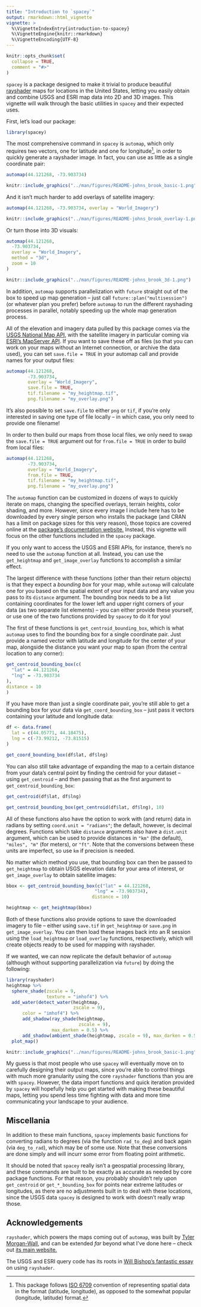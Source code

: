 ```yaml
---
title: "Introduction to `spacey`"
output: rmarkdown::html_vignette
vignette: >
  %\VignetteIndexEntry{introduction-to-spacey}
  %\VignetteEngine{knitr::rmarkdown}
  %\VignetteEncoding{UTF-8}
---
```


```r
knitr::opts_chunk$set(
  collapse = TRUE,
  comment = "#>"
)
```

`spacey` is a package designed to make it trivial to produce beautiful 
[rayshader](https://www.rayshader.com/) maps for locations in the United States,
letting you easily obtain and combine USGS and ESRI map data into 2D and 3D 
images. This vignette will walk through the basic utilities
in `spacey` and their expected uses.

First, let's load our package:

```r
library(spacey)
```

The most comprehensive command in `spacey` is `automap`, which only requires 
two vectors, one for latitude and one for longitude^[This package follows 
[ISO 6709](https://en.wikipedia.org/wiki/ISO_6709) convention of representing 
spatial data in the format (latitude, longitude), as opposed to the somewhat 
popular (longitude, latitude) format.], in order to quickly generate a rayshader
image. In fact, you can use as little as a single coordinate pair:

```r
automap(44.121268, -73.903734)
```

```r
knitr::include_graphics("../man/figures/README-johns_brook_basic-1.png")
```

And it isn't much harder to add overlays of satellite imagery:

``` r
automap(44.121268, -73.903734, overlay = "World_Imagery")
```

```r
knitr::include_graphics("../man/figures/README-johns_brook_overlay-1.png")
```

Or turn those into 3D visuals:

``` r
automap(44.121268,
  -73.903734,
  overlay = "World_Imagery",
  method = "3d",
  zoom = 10
)
```

```r
knitr::include_graphics("../man/figures/README-johns_brook_3d-1.png")
```

In addition, `automap` supports parallelization with `future` straight out of 
the box to speed up map generation -- just call `future::plan("multisession")` 
(or whatever plan you prefer) before `automap` to run the different rayshading 
processes in parallel, notably speeding up the whole map generation process.

All of the elevation and imagery data pulled by this package comes via the 
[USGS National Map API](https://www.usgs.gov/core-science-systems/national-geospatial-program/national-map), 
with the satellite imagery in particular coming via 
[ESRI's MapServer API](https://services.arcgisonline.com/ArcGIS/rest/services). 
If you want to save these off as files (so that you can work on your maps 
without an Internet connection, or archive the data used), you can set 
`save.file = TRUE` in your automap call and provide names for your output files:

``` r
automap(44.121268, 
        -73.903734, 
        overlay = "World_Imagery",
        save.file = TRUE, 
        tif.filename = "my_heightmap.tif",
        png.filename = "my_overlay.png")
```

It's also possible to set `save.file` to either `png` or `tif`, if you're only 
interested in saving one type of file locally -- in which case, you only need to 
provide one filename!

In order to then build our maps from those local files, we only need to swap the
`save.file = TRUE` argument out for `from.file = TRUE` in order to build from 
local files:

``` r
automap(44.121268, 
        -73.903734, 
        overlay = "World_Imagery",
        from.file = TRUE, 
        tif.filename = "my_heightmap.tif",
        png.filename = "my_overlay.png")
```

The `automap` function can be customized in dozens of ways to quickly iterate on
maps, changing the specified overlays, terrain heights, color shading, and more.
However, since every image I include here has to be downloaded by every single 
person who installs the package (and CRAN has a limit on package sizes for this 
very reason), those topics are covered online at the [package's documentation 
website.](https://mikemahoney218.github.io/spacey/articles/automap-walkthrough.html)
Instead, this vignette will focus on the other functions included in the 
`spacey` package.

If you only want to access the USGS and ESRI APIs, for instance, there's no need 
to use the `automap` function at all. Instead, you can use the `get_heightmap` 
and `get_image_overlay` functions to accomplish a similar effect.

The largest difference with these functions (other than their return objects) is
that they expect a _bounding box_ for your map, while `automap` will calculate 
one for you based on the spatial extent of your input data and any value you 
pass to its `distance` argument. The bounding box needs to be a list containing
coordinates for the lower left and upper right corners of your data (as two 
separate list elements) -- you can either provide these yourself, or use one of
the two functions provided by `spacey` to do it for you!

The first of these functions is `get_centroid_bounding_box`, which is what 
`automap` uses to find the bounding box for a single coordinate pair. Just 
provide a named vector with latitude and longitude for the center of your map, 
alongside the distance you want your map to span (from the central location to 
any corner):

```r
get_centroid_bounding_box(c(
  "lat" = 44.121268,
  "lng" = -73.903734
),
distance = 10
)
```

If you have more than just a single coordinate pair, you're still able to get a 
bounding box for your data via `get_coord_bounding_box` -- just pass it vectors 
containing your latitude and longitude data:

```r
df <- data.frame(
  lat = c(44.05771, 44.18475),
  lng = c(-73.99212, -73.81515)
)

get_coord_bounding_box(df$lat, df$lng)
```

You can also still take advantage of expanding the map to a certain distance 
from your data's central point by finding the centroid for your dataset -- using
`get_centroid` -- and then passing that as the first argument to 
`get_centroid_bounding_box`:

```r
get_centroid(df$lat, df$lng)

get_centroid_bounding_box(get_centroid(df$lat, df$lng), 10)
```

All of these functions also have the option to work with (and return) data in 
radians by setting `coord.unit = "radians"`; the default, however, is decimal 
degrees. Functions which take `distance` arguments also have a `dist.unit` 
argument, which can be used to provide distances in `"km"` (the default), 
`"miles", "m"` (for meters), or `"ft"`. Note that the conversions between these
units are imperfect, so use `km` if precision is needed.

No matter which method you use, that bounding box can then be passed to 
`get_heightmap` to obtain USGS elevation data for your area of interest, or 
`get_image_overlay` to obtain satellite images:

```r
bbox <- get_centroid_bounding_box(c("lat" = 44.121268, 
                                 "lng" = -73.903734), 
                                distance = 10)

heightmap <- get_heightmap(bbox)
```

Both of these functions also provide options to save the downloaded imagery to 
file -- either using `save.tif` in `get_heightmap` or `save.png` in 
`get_image_overlay`. You can then load these images back into an R session using 
the `load_heightmap` or `load_overlay` functions, respectively, which will 
create objects ready to be used for mapping with rayshader. 

If we wanted, we can now
replicate the default behavior of `automap` (although without supporting 
parallelization via `future`) by doing the following:

``` r
library(rayshader)
heightmap %>%
  sphere_shade(zscale = 9,
               texture = "imhof4") %>%
  add_water(detect_water(heightmap,
                         zscale = 9),
      color = "imhof4") %>%
      add_shadow(ray_shade(heightmap,
                           zscale = 9),
                 max_darken = 0.5) %>%
      add_shadow(ambient_shade(heightmap, zscale = 9), max_darken = 0.5) %>%
  plot_map()
```

```r
knitr::include_graphics("../man/figures/README-johns_brook_basic-1.png")
```

My guess is that most people who use `spacey` will eventually move on to 
carefully designing their output maps, since you're able to control things with 
much more granularity using the core `rayshader` functions than you are 
with `spacey`. However, the data import functions and quick 
iteration provided by `spacey` will hopefully help you get started with making 
these beautiful maps, letting you spend less time fighting with data and more 
time communicating your landscape to your audience.

## Miscellania

In addition to these main functions, `spacey` implements basic functions for 
converting radians to degrees (via the function `rad_to_deg`) and back again
(via `deg_to_rad`), which may be of some use. Note that these conversions are 
done simply and will incurr some error from floating point arithmetic.

It should be noted that `spacey` really isn't a geospatial processing library, 
and these commands are built to be exactly as accurate as needed by core package
functions. For that reason, you probably shouldn't rely upon `get_centroid` or 
`get_*_bounding_box` for points near extreme latitudes or longitudes, as there
are no adjustments built in to deal with these locations, since the USGS data 
`spacey` is designed to work with doesn't really wrap those. 

## Acknowledgements

`rayshader`, which powers the maps coming out of `automap`, was built by 
[Tyler Morgan-Wall](https://www.tylermw.com/), and can be extended _far_ 
beyond what I've done here -- check out 
[its main website.](https://www.rayshader.com/)

The USGS and ESRI query code has its roots in 
[Will Bishop's fantastic essay](https://wcmbishop.github.io/rayshader-demo/) on 
using `rayshader`.
